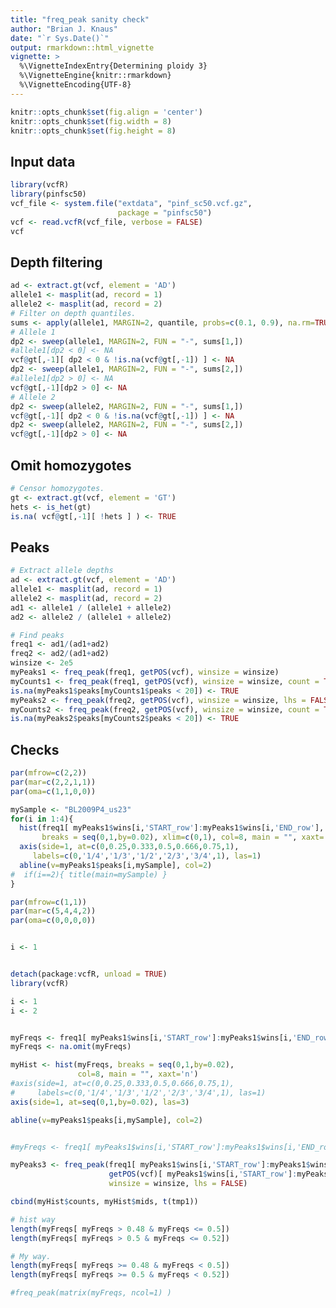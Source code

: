 ```yaml
---
title: "freq_peak sanity check"
author: "Brian J. Knaus"
date: "`r Sys.Date()`"
output: rmarkdown::html_vignette
vignette: >
  %\VignetteIndexEntry{Determining ploidy 3}
  %\VignetteEngine{knitr::rmarkdown}
  %\VignetteEncoding{UTF-8}
---
```




```r
knitr::opts_chunk$set(fig.align = 'center')
knitr::opts_chunk$set(fig.width = 8)
knitr::opts_chunk$set(fig.height = 8)
```




## Input data


```r
library(vcfR)
library(pinfsc50)
vcf_file <- system.file("extdata", "pinf_sc50.vcf.gz",
                        package = "pinfsc50")
vcf <- read.vcfR(vcf_file, verbose = FALSE)
vcf
```


## Depth filtering


```r
ad <- extract.gt(vcf, element = 'AD')
allele1 <- masplit(ad, record = 1)
allele2 <- masplit(ad, record = 2)
# Filter on depth quantiles.
sums <- apply(allele1, MARGIN=2, quantile, probs=c(0.1, 0.9), na.rm=TRUE)
# Allele 1
dp2 <- sweep(allele1, MARGIN=2, FUN = "-", sums[1,])
#allele1[dp2 < 0] <- NA
vcf@gt[,-1][ dp2 < 0 & !is.na(vcf@gt[,-1]) ] <- NA
dp2 <- sweep(allele1, MARGIN=2, FUN = "-", sums[2,])
#allele1[dp2 > 0] <- NA
vcf@gt[,-1][dp2 > 0] <- NA
# Allele 2
dp2 <- sweep(allele2, MARGIN=2, FUN = "-", sums[1,])
vcf@gt[,-1][ dp2 < 0 & !is.na(vcf@gt[,-1]) ] <- NA
dp2 <- sweep(allele2, MARGIN=2, FUN = "-", sums[2,])
vcf@gt[,-1][dp2 > 0] <- NA
```


## Omit homozygotes


```r
# Censor homozygotes.
gt <- extract.gt(vcf, element = 'GT')
hets <- is_het(gt)
is.na( vcf@gt[,-1][ !hets ] ) <- TRUE
```


## Peaks


```r
# Extract allele depths
ad <- extract.gt(vcf, element = 'AD')
allele1 <- masplit(ad, record = 1)
allele2 <- masplit(ad, record = 2)
ad1 <- allele1 / (allele1 + allele2)
ad2 <- allele2 / (allele1 + allele2)

# Find peaks
freq1 <- ad1/(ad1+ad2)
freq2 <- ad2/(ad1+ad2)
winsize <- 2e5
myPeaks1 <- freq_peak(freq1, getPOS(vcf), winsize = winsize)
myCounts1 <- freq_peak(freq1, getPOS(vcf), winsize = winsize, count = TRUE)
is.na(myPeaks1$peaks[myCounts1$peaks < 20]) <- TRUE
myPeaks2 <- freq_peak(freq2, getPOS(vcf), winsize = winsize, lhs = FALSE)
myCounts2 <- freq_peak(freq2, getPOS(vcf), winsize = winsize, count = TRUE)
is.na(myPeaks2$peaks[myCounts2$peaks < 20]) <- TRUE
```



## Checks



```r
par(mfrow=c(2,2))
par(mar=c(2,2,1,1))
par(oma=c(1,1,0,0))

mySample <- "BL2009P4_us23"
for(i in 1:4){
  hist(freq1[ myPeaks1$wins[i,'START_row']:myPeaks1$wins[i,'END_row'], mySample ],
       breaks = seq(0,1,by=0.02), xlim=c(0,1), col=8, main = "", xaxt='n')
  axis(side=1, at=c(0,0.25,0.333,0.5,0.666,0.75,1),
     labels=c(0,'1/4','1/3','1/2','2/3','3/4',1), las=1)
  abline(v=myPeaks1$peaks[i,mySample], col=2)
#  if(i==2){ title(main=mySample) }
}

par(mfrow=c(1,1))
par(mar=c(5,4,4,2))
par(oma=c(0,0,0,0))


i <- 1



```


```r
detach(package:vcfR, unload = TRUE)
library(vcfR)
```



```r

i <- 1
i <- 2


myFreqs <- freq1[ myPeaks1$wins[i,'START_row']:myPeaks1$wins[i,'END_row'], mySample ]
myFreqs <- na.omit(myFreqs)

myHist <- hist(myFreqs, breaks = seq(0,1,by=0.02), 
               col=8, main = "", xaxt='n')
#axis(side=1, at=c(0,0.25,0.333,0.5,0.666,0.75,1),
#     labels=c(0,'1/4','1/3','1/2','2/3','3/4',1), las=1)
axis(side=1, at=seq(0,1,by=0.02), las=3)

abline(v=myPeaks1$peaks[i,mySample], col=2)


#myFreqs <- freq1[ myPeaks1$wins[i,'START_row']:myPeaks1$wins[i,'END_row'], mySample ]

myPeaks3 <- freq_peak(freq1[ myPeaks1$wins[i,'START_row']:myPeaks1$wins[i,'END_row'], mySample, drop = FALSE ],
                      getPOS(vcf)[ myPeaks1$wins[i,'START_row']:myPeaks1$wins[i,'END_row'] ],
                      winsize = winsize, lhs = FALSE)

cbind(myHist$counts, myHist$mids, t(tmp1))

# hist way
length(myFreqs[ myFreqs > 0.48 & myFreqs <= 0.5])
length(myFreqs[ myFreqs > 0.5 & myFreqs <= 0.52])

# My way.
length(myFreqs[ myFreqs >= 0.48 & myFreqs < 0.5])
length(myFreqs[ myFreqs >= 0.5 & myFreqs < 0.52])

#freq_peak(matrix(myFreqs, ncol=1) )

```



